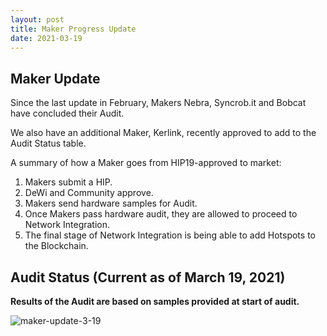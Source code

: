 ```yaml
---
layout: post
title: Maker Progress Update
date: 2021-03-19
---
```


## Maker Update

Since the last update in February, Makers Nebra, Syncrob.it and Bobcat have concluded their Audit.

We also have an additional Maker, Kerlink, recently approved to add to the Audit Status table.

A summary of how a Maker goes from HIP19-approved to market:

1. Makers submit a HIP.
2. DeWi and Community approve.
3. Makers send hardware samples for Audit.
4. Once Makers pass hardware audit, they are allowed to proceed to Network Integration.
5. The final stage of Network Integration is being able to add Hotspots to the Blockchain.

## Audit Status (Current as of March 19, 2021)

**Results of the Audit are based on samples provided at start of audit.**

![maker-update-3-19](./maker-update-3-19.png)
